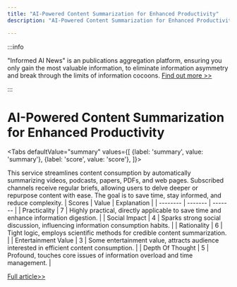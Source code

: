 ```yaml
---
title: "AI-Powered Content Summarization for Enhanced Productivity"
description: "AI-Powered Content Summarization for Enhanced Productivity"

---
```



:::info

"Informed AI News" is an publications aggregation platform, ensuring you only gain the most valuable information, to eliminate information asymmetry and break through the limits of information cocoons.  [Find out more >>](/)

:::

# AI-Powered Content Summarization for Enhanced Productivity


<Tabs
	defaultValue="summary"
	values={[
	{label: 'summary', value: 'summary'},
	{label: 'score', value: 'score'},
]}>
<TabItem value="summary">


This service streamlines content consumption by automatically summarizing videos, podcasts, papers, PDFs, and web pages. Subscribed channels receive regular briefs, allowing users to delve deeper or repurpose content with ease. The goal is to save time, stay informed, and reduce complexity.
</TabItem>
<TabItem value="score">
	| Scores     | Value   | Explanation |
	| -------- | ------- | ------- |
	| Practicality  | 7    | Highly practical, directly applicable to save time and enhance information digestion.    |
	| Social Impact | 4     | Sparks strong social discussion, influencing information consumption habits.    |
	| Rationality    | 6    | Tight logic, employs scientific methods for credible content summarization.    |
	| Entertainment Value    | 3    | Some entertainment value, attracts audience interested in efficient content consumption.    |
	| Depth Of Thought    | 5    | Profound, touches core issues of information overload and time management.    |
</TabItem>
</Tabs>

[Full article>>](https://www.producthunt.com/posts/tubeonai-boost-productivity-save-time)
